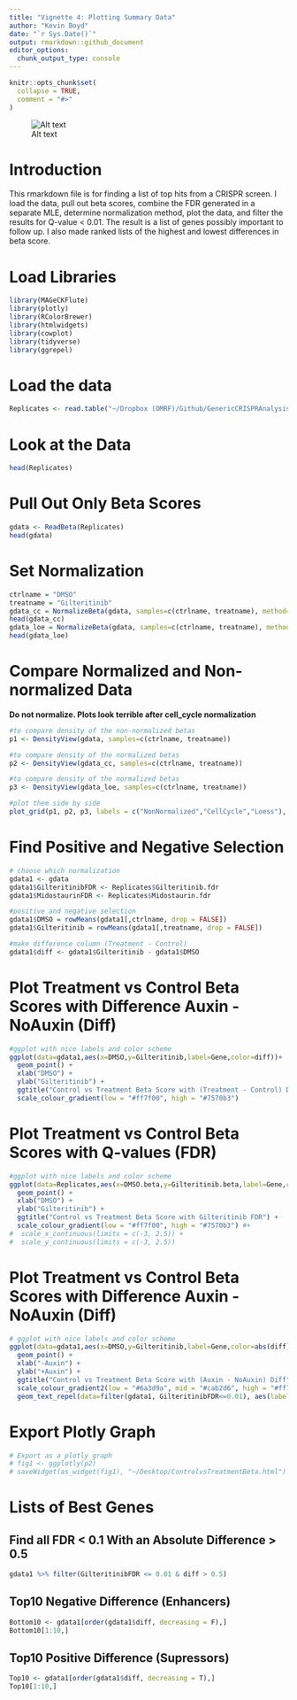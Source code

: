 ```yaml
---
title: "Vignette 4: Plotting Summary Data"
author: "Kevin Boyd"
date: "`r Sys.Date()`"
output: rmarkdown::github_document
editor_options: 
  chunk_output_type: console
---
```


```r
knitr::opts_chunk$set(
  collapse = TRUE,
  comment = "#>"
)
```


![Alt text](vignette4Data/DataViz.jpg)


# Introduction
This rmarkdown file is for finding a list of top hits from a CRISPR screen. I load the data, pull out beta scores, combine the FDR generated in a separate MLE, determine normalization method, plot the data, and filter the results for Q-value < 0.01. The result is a list of genes possibly important to follow up. I also made ranked lists of the highest and lowest differences in beta score. 

# Load Libraries
```r
library(MAGeCKFlute)
library(plotly)
library(RColorBrewer)
library(htmlwidgets)
library(cowplot)
library(tidyverse)
library(ggrepel)
```


# Load the data
```r
Replicates <- read.table("~/Dropbox (OMRF)/Github/GenericCRISPRAnalysis/GenericCRISPRanalysis/Vignettes/vignette4Data/sample1.gene_summary.txt" , header = T)
```


# Look at the Data
```r
head(Replicates)
```


# Pull Out Only Beta Scores
```r
gdata <- ReadBeta(Replicates)
head(gdata)
```


# Set Normalization
```r
ctrlname = "DMSO"
treatname = "Gilteritinib"
gdata_cc = NormalizeBeta(gdata, samples=c(ctrlname, treatname), method="cell_cycle")
head(gdata_cc)
gdata_loe = NormalizeBeta(gdata, samples=c(ctrlname, treatname), method="loess")
head(gdata_loe)
```


# Compare Normalized and Non-normalized Data
**Do not normalize. Plots look terrible after cell_cycle normalization**
```r
#to compare density of the non-normalized betas
p1 <- DensityView(gdata, samples=c(ctrlname, treatname))

#to compare density of the normalized betas
p2 <- DensityView(gdata_cc, samples=c(ctrlname, treatname))

#to compare density of the normalized betas
p3 <- DensityView(gdata_loe, samples=c(ctrlname, treatname))

#plot them side by side
plot_grid(p1, p2, p3, labels = c("NonNormalized","CellCycle","Loess"), nrow = 1)
```


# Find Positive and Negative Selection
```r
# choose which normalization
gdata1 <- gdata
gdata1$GilteritinibFDR <- Replicates$Gilteritinib.fdr
gdata1$MidostaurinFDR <- Replicates$Midostaurin.fdr

#positive and negative selection
gdata1$DMSO = rowMeans(gdata1[,ctrlname, drop = FALSE])
gdata1$Gilteritinib = rowMeans(gdata1[,treatname, drop = FALSE])

#make difference column (Treatment - Control)
gdata1$diff <- gdata1$Gilteritinib - gdata1$DMSO
```


# Plot Treatment vs Control Beta Scores with Difference Auxin - NoAuxin (Diff)
```r
#ggplot with nice labels and color scheme
ggplot(data=gdata1,aes(x=DMSO,y=Gilteritinib,label=Gene,color=diff))+
  geom_point() +
  xlab("DMSO") +
  ylab("Gilteritinib") +
  ggtitle("Control vs Treatment Beta Score with (Treatment - Control) Diff") +
  scale_colour_gradient(low = "#ff7f00", high = "#7570b3")
```


# Plot Treatment vs Control Beta Scores with Q-values (FDR)
```r
#ggplot with nice labels and color scheme
ggplot(data=Replicates,aes(x=DMSO.beta,y=Gilteritinib.beta,label=Gene,color=Gilteritinib.fdr))+
  geom_point() +
  xlab("DMSO") +
  ylab("Gilteritinib") +
  ggtitle("Control vs Treatment Beta Score with Gilteritinib FDR") +
  scale_colour_gradient(low = "#ff7f00", high = "#7570b3") #+
#  scale_x_continuous(limits = c(-3, 2.5)) +
#  scale_y_continuous(limits = c(-3, 2.5))
```


# Plot Treatment vs Control Beta Scores with Difference Auxin - NoAuxin (Diff)
```r
# ggplot with nice labels and color scheme
ggplot(data=gdata1,aes(x=DMSO,y=Gilteritinib,label=Gene,color=abs(diff))) +
  geom_point() +
  xlab("-Auxin") +
  ylab("+Auxin") +
  ggtitle("Control vs Treatment Beta Score with (Auxin - NoAuxin) Diff") +
  scale_colour_gradient2(low = "#6a3d9a", mid = "#cab2d6", high = "#ff7f00") +
  geom_text_repel(data=filter(gdata1, GilteritinibFDR<=0.01), aes(label=Gene))
```

# Export Plotly Graph
```r
# Export as a plotly graph
# fig1 <- ggplotly(p2)
# saveWidget(as_widget(fig1), "~/Desktop/ControlvsTreatmentBeta.html")
```



# Lists of Best Genes

## Find all FDR < 0.1 With an Absolute Difference > 0.5
```r
gdata1 %>% filter(GilteritinibFDR <= 0.01 & diff > 0.5)
```

## Top10 Negative Difference (Enhancers)
```r
Bottom10 <- gdata1[order(gdata1$diff, decreasing = F),]
Bottom10[1:10,]
```

## Top10 Positive Difference (Supressors)
```r
Top10 <- gdata1[order(gdata1$diff, decreasing = T),]
Top10[1:10,]
```
